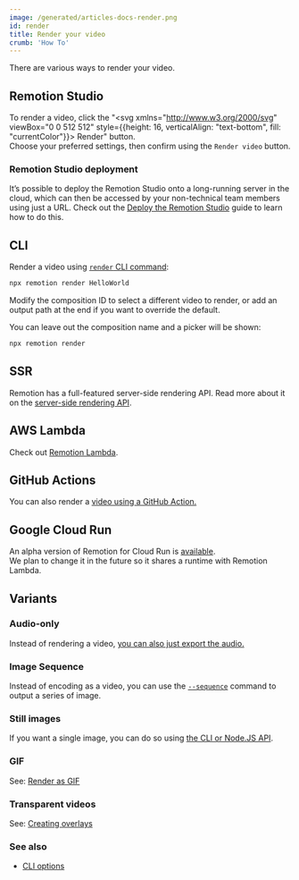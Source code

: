 ```yaml
---
image: /generated/articles-docs-render.png
id: render
title: Render your video
crumb: 'How To'
---
```


There are various ways to render your video.

## Remotion Studio

To render a video, click the "<svg xmlns="http://www.w3.org/2000/svg" viewBox="0 0 512 512" style={{height: 16, verticalAlign: "text-bottom", fill: "currentColor"}}><path d="M117.8 128H207C286.9-3.7 409.5-8.5 483.9 5.3c11.6 2.2 20.7 11.2 22.8 22.8c13.8 74.4 9 197-122.7 276.9v89.3c0 25.4-13.4 49-35.3 61.9l-88.5 52.5c-7.4 4.4-16.6 4.5-24.1 .2s-12.1-12.2-12.1-20.9l0-114.7c0-22.6-9-44.3-25-60.3s-37.7-25-60.3-25H24c-8.6 0-16.6-4.6-20.9-12.1s-4.2-16.7 .2-24.1l52.5-88.5c13-21.9 36.5-35.3 61.9-35.3zM424 128a40 40 0 1 0 -80 0 40 40 0 1 0 80 0zM166.5 470C132.3 504.3 66 511 28.3 511.9c-16 .4-28.6-12.2-28.2-28.2C1 446 7.7 379.7 42 345.5c34.4-34.4 90.1-34.4 124.5 0s34.4 90.1 0 124.5zm-46.7-36.4c11.4-11.4 11.4-30 0-41.4s-30-11.4-41.4 0c-10.1 10.1-13 28.5-13.7 41.3c-.5 8 5.9 14.3 13.9 13.9c12.8-.7 31.2-3.7 41.3-13.7z"/></svg> Render" button.  
Choose your preferred settings, then confirm using the `Render video` button.

### Remotion Studio deployment

It’s possible to deploy the Remotion Studio onto a long-running server in the cloud, which can then be accessed by your non-technical team members using just a URL. Check out the [Deploy the Remotion Studio](/docs/studio/deploy-server) guide to learn how to do this.

## CLI

Render a video using [`render` CLI command](/docs/cli/render):

```bash
npx remotion render HelloWorld
```

Modify the composition ID to select a different video to render, or add an output path at the end if you want to override the default.

You can leave out the composition name and a picker will be shown:

```bash
npx remotion render
```

## SSR

Remotion has a full-featured server-side rendering API. Read more about it on the [server-side rendering API](/docs/ssr).

## AWS Lambda

Check out [Remotion Lambda](/docs/lambda).

## GitHub Actions

You can also render a [video using a GitHub Action.](/docs/ssr#render-using-github-actions)

## Google Cloud Run

An alpha version of Remotion for Cloud Run is [available](/docs/cloudrun).  
We plan to change it in the future so it shares a runtime with Remotion Lambda.

## Variants

### Audio-only

Instead of rendering a video, [you can also just export the audio.](/docs/encoding#audio-only-export)

### Image Sequence

Instead of encoding as a video, you can use the [`--sequence`](/docs/cli/render#--sequence) command to output a series of image.

### Still images

If you want a single image, you can do so using [the CLI or Node.JS API](/docs/stills).

### GIF

See: [Render as GIF](/docs/render-as-gif)

### Transparent videos

See: [Creating overlays](/docs/overlay)

### See also

- [CLI options](/docs/cli)
